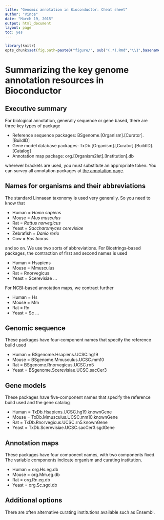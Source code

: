 ```yaml
---
title: "Genomic annotation in Bioconductor: Cheat sheet"
author: "Vince"
date: "March 19, 2015"
output: html_document
layout: page
toc: yes
---
```


```r
library(knitr)
opts_chunk$set(fig.path=paste0("figure/", sub("(.*).Rmd","\\1",basename(knitr:::knit_concord$get('infile'))), "-"))
```

# Summarizing the key genome annotation resources in Bioconductor

## Executive summary

For biological annotation, generally sequence or gene based, there
are three key types of package

* Reference sequence packages: BSgenome.[Organism].[Curator].[BuildID]
* Gene model database packages: TxDb.[Organism].[Curator].[BuildID].[Catalog]
* Annotation map package: org.[Organism2let].[Institution].db

wherever brackets are used, you must substitute an appropriate token.
You can survey all annotation packages at [the annotation page](http://bioconductor.org/packages/release/BiocViews.html#___AnnotationData).

## Names for organisms and their abbreviations

The standard Linnaean taxonomy is used very generally.  So you
need to know that

* Human = *Homo sapiens*
* Mouse = *Mus musculus*
* Rat = *Rattus norvegicus*
* Yeast = *Saccharomyces cerevisiae*
* Zebrafish = *Danio rerio*
* Cow = *Bos taurus*

and so on.  We use two sorts of abbreviations.  For
Biostrings-based packages, the contraction of first
and second names is used

* Human = Hsapiens
* Mouse = Mmusculus
* Rat = Rnorvegicus
* Yeast = Scerevisiae ...

For NCBI-based annotation maps, we contract further

* Human = Hs
* Mouse = Mm
* Rat = Rn
* Yeast = Sc ...

## Genomic sequence

These packages have four-component names that specify the reference build used

* Human = BSgenome.Hsapiens.UCSC.hg19
* Mouse = BSgenome.Mmusculus.UCSC.mm10
* Rat = BSgenome.Rnorvegicus.UCSC.rn5
* Yeast = BSgenome.Scerevisiae.UCSC.sacCer3

## Gene models

These packages have five-component names that specify the reference build used and
the gene catalog

* Human = TxDb.Hsapiens.UCSC.hg19.knownGene
* Mouse = TxDb.Mmusculus.UCSC.mm10.knownGene
* Rat = TxDb.Rnorvegicus.UCSC.rn5.knownGene
* Yeast = TxDb.Scerevisiae.UCSC.sacCer3.sgdGene

## Annotation maps

These packages have four component names, with two components fixed.  The
variable components indicate organism and curating institution.

* Human = org.Hs.eg.db
* Mouse = org.Mm.eg.db
* Rat = org.Rn.eg.db
* Yeast = org.Sc.sgd.db

## Additional options

There are often alternative curating institutions available such as
Ensembl.

